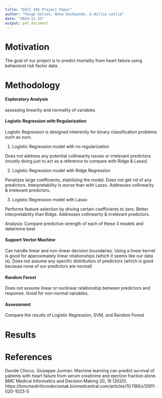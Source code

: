 ```yaml
---
title: "DSCI 445 Project Paper"
author: "Paige Galvan, Neha Deshpande, & Witlie Leslie"
date: "2024-11-25"
output: pdf_document
---
```


# Motivation

The goal of our project is to predict mortality from heart failure using behavioral risk factor data.

# Methodology

#### Exploratory Analysis 

assessing linearity and normality of variables

#### Logistic Regression with Regularization

Logistic Regression is designed inherently for binary classification problems such as ours. 

1. Logistic Regression model with no regularization

Does not address any potential collinearity issues or irrelevant predictors (mostly doing just to act as a reference to compare with Ridge & Lasso)

2. Logistic Regression model with Ridge Regression

Penalizes large coefficients, stabilizing the model. Does not get rid of any predictors. Interpretability is worse than with Lasso. Addresses collinearity & irrelevant predictors.

3. Logistic Regression model with Lasso

Performs feature selection by driving certain coefficients to zero. Better interpretability than Ridge. Addresses collinearity & irrelevant predictors.

Analysis: Compare predictive strength of each of these 3 models and determine best

#### Support Vector Machine

Can handle linear and non-linear decision boundaries. Using a linear kernel is good for approximately linear relationships (which it seems like our data is). Does not assume any specific distribution of predictors (which is good because none of our predictors are normal) 



#### Random Forest

Does not assume linear or nonlinear relationship between predictors and response. Good for non-normal variables.

#### Assessment

Compare the results of Logistic Regression, SVM, and Random Forest

# Results

# References

Davide Chicco, Giuseppe Jurman: Machine learning can predict survival of patients with heart failure from serum creatinine and ejection fraction alone. BMC Medical Informatics and Decision Making 20, 16 (2020). https://bmcmedinformdecismak.biomedcentral.com/articles/10.1186/s12911-020-1023-5 
